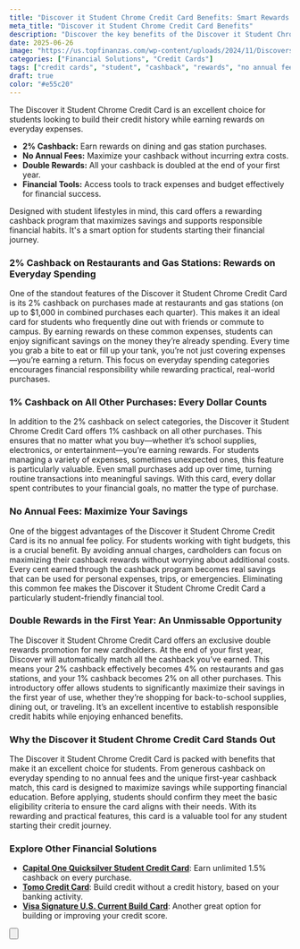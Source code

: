 ```yaml
---
title: "Discover it Student Chrome Credit Card Benefits: Smart Rewards for Students"
meta_title: "Discover it Student Chrome Credit Card Benefits"
description: "Discover the key benefits of the Discover it Student Chrome Credit Card: 2% cashback on restaurants and gas, no annual fees, and double rewards in your first year. Perfect for students building credit."
date: 2025-06-26
image: "https://us.topfinanzas.com/wp-content/uploads/2024/11/Discoverst1.webp"
categories: ["Financial Solutions", "Credit Cards"]
tags: ["credit cards", "student", "cashback", "rewards", "no annual fee"]
draft: true
color: "#e55c20"
---
```


The Discover it Student Chrome Credit Card is an excellent choice for students looking to build their credit history while earning rewards on everyday expenses.

- **2% Cashback:** Earn rewards on dining and gas station purchases.
- **No Annual Fees:** Maximize your cashback without incurring extra costs.
- **Double Rewards:** All your cashback is doubled at the end of your first year.
- **Financial Tools:** Access tools to track expenses and budget effectively for financial success.

Designed with student lifestyles in mind, this card offers a rewarding cashback program that maximizes savings and supports responsible financial habits. It's a smart option for students starting their financial journey.

### 2% Cashback on Restaurants and Gas Stations: Rewards on Everyday Spending

One of the standout features of the Discover it Student Chrome Credit Card is its 2% cashback on purchases made at restaurants and gas stations (on up to $1,000 in combined purchases each quarter). This makes it an ideal card for students who frequently dine out with friends or commute to campus. By earning rewards on these common expenses, students can enjoy significant savings on the money they’re already spending. Every time you grab a bite to eat or fill up your tank, you’re not just covering expenses—you’re earning a return. This focus on everyday spending categories encourages financial responsibility while rewarding practical, real-world purchases.

### 1% Cashback on All Other Purchases: Every Dollar Counts

In addition to the 2% cashback on select categories, the Discover it Student Chrome Credit Card offers 1% cashback on all other purchases. This ensures that no matter what you buy—whether it’s school supplies, electronics, or entertainment—you’re earning rewards. For students managing a variety of expenses, sometimes unexpected ones, this feature is particularly valuable. Even small purchases add up over time, turning routine transactions into meaningful savings. With this card, every dollar spent contributes to your financial goals, no matter the type of purchase.

### No Annual Fees: Maximize Your Savings

One of the biggest advantages of the Discover it Student Chrome Credit Card is its no annual fee policy. For students working with tight budgets, this is a crucial benefit. By avoiding annual charges, cardholders can focus on maximizing their cashback rewards without worrying about additional costs. Every cent earned through the cashback program becomes real savings that can be used for personal expenses, trips, or emergencies. Eliminating this common fee makes the Discover it Student Chrome Credit Card a particularly student-friendly financial tool.

### Double Rewards in the First Year: An Unmissable Opportunity

The Discover it Student Chrome Credit Card offers an exclusive double rewards promotion for new cardholders. At the end of your first year, Discover will automatically match all the cashback you’ve earned. This means your 2% cashback effectively becomes 4% on restaurants and gas stations, and your 1% cashback becomes 2% on all other purchases. This introductory offer allows students to significantly maximize their savings in the first year of use, whether they’re shopping for back-to-school supplies, dining out, or traveling. It’s an excellent incentive to establish responsible credit habits while enjoying enhanced benefits.

### Why the Discover it Student Chrome Credit Card Stands Out

The Discover it Student Chrome Credit Card is packed with benefits that make it an excellent choice for students. From generous cashback on everyday spending to no annual fees and the unique first-year cashback match, this card is designed to maximize savings while supporting financial education. Before applying, students should confirm they meet the basic eligibility criteria to ensure the card aligns with their needs. With its rewarding and practical features, this card is a valuable tool for any student starting their credit journey.

<AdZone id="us_site_4" />

### Explore Other Financial Solutions

- [**Capital One Quicksilver Student Credit Card**](/financial-solutions/capital-one-quicksilver-student-credit-card-benefits): Earn unlimited 1.5% cashback on every purchase.
- [**Tomo Credit Card**](/financial-solutions/tomo-credit-card-benefits): Build credit without a credit history, based on your banking activity.
- [**Visa Signature U.S. Current Build Card**](/financial-solutions/visa-signature-us-current-build-credit-card-benefits): Another great option for building or improving your credit score.

<Button
  label="See Requirements"
  link="/financial-solutions/discover-it-student-chrome-credit-card-requirements"
/>
